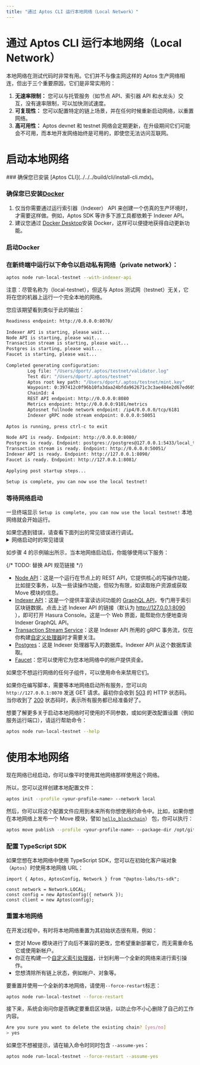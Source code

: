 ```yaml
---
title: "通过 Aptos CLI 运行本地网络（Local Network）"
---
```



# 通过 Aptos CLI 运行本地网络（Local Network）

本地网络在测试代码时非常有用。它们并不与像主网这样的 Aptos 生产网络相连，但出于三个重要原因，它们是非常实用的：

1. **无速率限制：** 您可以与托管服务（如节点 API、索引器 API 和水龙头）交互，没有速率限制，可以加快测试速度。
2. **可复现性：** 您可以配置特定的链上场景，并在任何时候重新启动网络，以重置网络。
3. **高可用性：** Aptos devnet 和 testnet 网络会定期更新，在升级期间它们可能会不可用，而本地开发网络始终是可用的，即使您无法访问互联网。

# 启动本地网络

<Steps>
### 确保您已安装 [Aptos CLI](../../../build/cli/install-cli.mdx)。

### 确保您已安装[Docker](https://docs.docker.com/get-docker/)

   1. 仅当你需要通过运行索引器（Indexer） API 来创建一个仿真的生产环境时，才需要这样做。例如，Aptos SDK 等许多下游工具都依赖于 Indexer API。
   2. 建议您通过 [Docker Desktop](https://www.docker.com/products/docker-desktop/)安装 Docker，这样可以便捷地获得自动更新功能。

### 启动Docker

### 在新终端中运行以下命令以启动私有网络（private network）：

```bash filename="Terminal"
aptos node run-local-testnet --with-indexer-api
```

<Callout type="warning">
注意：尽管名称为（local-testnet），但这与 Aptos 测试网（testnet）无关，它将在您的机器上运行一个完全本地的网络。
</Callout>

您应该期望看到类似于此的输出：

```bash filename="Terminal"
Readiness endpoint: http://0.0.0.0:8070/
 
Indexer API is starting, please wait...
Node API is starting, please wait...
Transaction stream is starting, please wait...
Postgres is starting, please wait...
Faucet is starting, please wait...
 
Completed generating configuration:
        Log file: "/Users/dport/.aptos/testnet/validator.log"
        Test dir: "/Users/dport/.aptos/testnet"
        Aptos root key path: "/Users/dport/.aptos/testnet/mint.key"
        Waypoint: 0:397412c0f96b10fa3daa24bfda962671c3c3ae484e2d67ed60534750e2311f3d
        ChainId: 4
        REST API endpoint: http://0.0.0.0:8080
        Metrics endpoint: http://0.0.0.0:9101/metrics
        Aptosnet fullnode network endpoint: /ip4/0.0.0.0/tcp/6181
        Indexer gRPC node stream endpoint: 0.0.0.0:50051
 
Aptos is running, press ctrl-c to exit
 
Node API is ready. Endpoint: http://0.0.0.0:8080/
Postgres is ready. Endpoint: postgres://postgres@127.0.0.1:5433/local_testnet
Transaction stream is ready. Endpoint: http://0.0.0.0:50051/
Indexer API is ready. Endpoint: http://127.0.0.1:8090/
Faucet is ready. Endpoint: http://127.0.0.1:8081/
 
Applying post startup steps...
 
Setup is complete, you can now use the local testnet!
```

### 等待网络启动

一旦终端显示 `Setup is complete, you can now use the local testnet!` 本地网络就会开始运行。

   <Callout type="warning">
   如果您遇到错误，请查看下面列出的常见错误进行调试。
   </Callout>

<details>
<summary>网络启动时的常见错误</summary>

### 地址已被使用

```bash filename="Terminal"
panic at 'error binding to 0.0.0.0:8080: error creating server listener: Address already in use (os error 48)'
```

这意味着本地网络需要使用的一个端口已被另一个进程使用。

要在类 Unix 系统上解决此问题，您可以：

1. 通过运行 `lsof -i :8080` 确定进程的名称和 PID。
2. 知道 PID 后，运行 `kill <pid>` 释放该端口。

### 打开文件太多错误

```bash filename="Terminal"
panic at crates/aptos/src/node/local_testnet/logging.rs:64:10:
called \`Result::unwrap()\` on an \`Err\` value: Os { code: 24, kind: Uncategorized, message: "Too many open files" }
```

这意味着您的系统上打开的文件太多。在许多类 Unix 系统上，您可以通过向 `.zshrc` 添加类似以下的内容来增加打开文件的最大数量：

```bash filename="Terminal"
ulimit -n 32768
```

### Docker 不可用

```bash filename="Terminal"
Unexpected：Failed to apply pre-run steps for Postgres: Docker is not available, confirm it is installed and running. On Linux you may need to use sudo
```

要解决此问题，请尝试以下修复方法：

1. 通过运行 `docker --version` 确保安装了 docker。
2. 通过运行 `docker info` 确保 Docker 守护进程正在运行（如果此命令出错，显示 `Cannot connect to the Docker daemon`，则 Docker 未运行）。
3. 确保在默认位置存在用于连接 Docker 的套接字（socket）。例如，在类 Unix 系统上，`/var/run/docker.sock` 应该存在。
   1. 如果该文件不存在，打开 Docker Desktop 并启用 `Settings -> Advanced -> Allow the default Docker socket to be used.`
   2. 或者，您可以通过运行 `docker context inspect | grep Host` 找到 Docker 套接字（socket）的位置，然后通过运行 `sudo ln -s /Users/dport/.docker/run/docker.sock /var/run/docker.sock` 将该位置链接到默认位置。
</details>

如步骤 4 的示例输出所示，当本地网络启动后，你能够使用以下服务：

{/* TODO: 替换 API 规范链接 */}

- [Node API](../aptos-api-spec.mdx)：这是一个运行在节点上的 REST API，它提供核心的写操作功能，比如提交事务，以及一些读操作功能，但较为有限，如读取账户资源或获取 Move 模块的信息。
- [Indexer API](../../../build/indexer/api.mdx)：这是一个提供丰富读访问功能的 [GraphQL API]((https://graphql.org/))，专门用于索引区块链数据。点击上述 Indexer API 的链接（默认为 http://127.0.0.1:8090 ），即可打开 Hasura Console。这是一个 Web 界面，能帮助你方便地查询 Indexer GraphQL API。
- [Transaction Stream Service](../../../build/indexer/txn-stream.mdx)：这是 Indexer API 所用的 gRPC 事务流，仅在你构建[自定义处理器](../../../build/indexer/custom-processors.mdx)时才需要关注。
- [Postgres](https://www.postgresql.org/)：这是 Indexer 处理器写入的数据库。Indexer API 从这个数据库读取。
- [Faucet](../../glossary.mdx#faucet)：您可以使用它为您本地网络中的帐户提供资金。

如果您不想运行网络的任何子组件，可以使用命令来禁用它们。

如果你在编写脚本，需要等本地网络启动所有服务，您可以向 `http://127.0.0.1:8070` 发送 GET 请求。最初你会收到 [503](https://developer.mozilla.org/en-US/docs/Web/HTTP/Status/503) 的 HTTP 状态码。当你收到了 [200](https://developer.mozilla.org/en-US/docs/Web/HTTP/Status/200) 状态码时，表示所有服务都已经准备好了。

想要了解更多关于启动本地网络时可使用的不同参数，或如何更改配置设置（例如服务运行端口），请运行帮助命令：

```bash filename="Terminal"
aptos node run-local-testnet --help
```
</Steps>



# 使用本地网络

现在网络已经启动，你可以像平时使用其他网络那样使用这个网络。

所以，您可以这样创建本地配置文件：

```bash filename="Terminal"
aptos init --profile <your-profile-name> --network local
```

然后，你可以将这个配置文件应用到未来所有你想使用的命令中。比如，如果你想在本地网络上发布一个 Move 模块，譬如 [`hello_blockchain`](https://github.com/aptos-labs/aptos-core/tree/main/aptos-move/move-examples/hello_blockchain)） 包，你可以执行：

```bash filename="Terminal"
aptos move publish --profile <your-profile-name> --package-dir /opt/git/aptos-core/aptos-move/move-examples/hello_blockchain --named-addresses HelloBlockchain=local
```

### 配置 TypeScript SDK

如果您想在本地网络中使用 TypeScript SDK，您可以在初始化客户端对象（`Aptos`）时使用本地网络 URL：

```tsx
import { Aptos, AptosConfig, Network } from "@aptos-labs/ts-sdk";

const network = Network.LOCAL;
const config = new AptosConfig({ network });
const client = new Aptos(config);
```

### 重置本地网络

在开发过程中，有时将本地网络重置为其初始状态很有用，例如：

- 您对 Move 模块进行了向后不兼容的更改，您希望重新部署它，而无需重命名它或使用新帐户。
- 你正在构建一个[自定义索引处理器](https://aptos.dev/indexer/custom-processors/)，计划利用一个全新的网络来进行索引操作。
- 您想清除所有链上状态，例如帐户、对象等。

要重置并使用一个全新的本地网络，请使用`--force-restart`标志：

```bash filename="Terminal"
aptos node run-local-testnet --force-restart
```

接下来，系统会询问你是否确定要重启区块链，以防止你不小心删除了自己的工作内容。

```bash filename="Terminal"
Are you sure you want to delete the existing chain? [yes/no]
> yes
```

如果您不想被提示，请在输入命令时同时包含 `--assume-yes`：

```bash filename="Terminal"
aptos node run-local-testnet --force-restart --assume-yes
```


